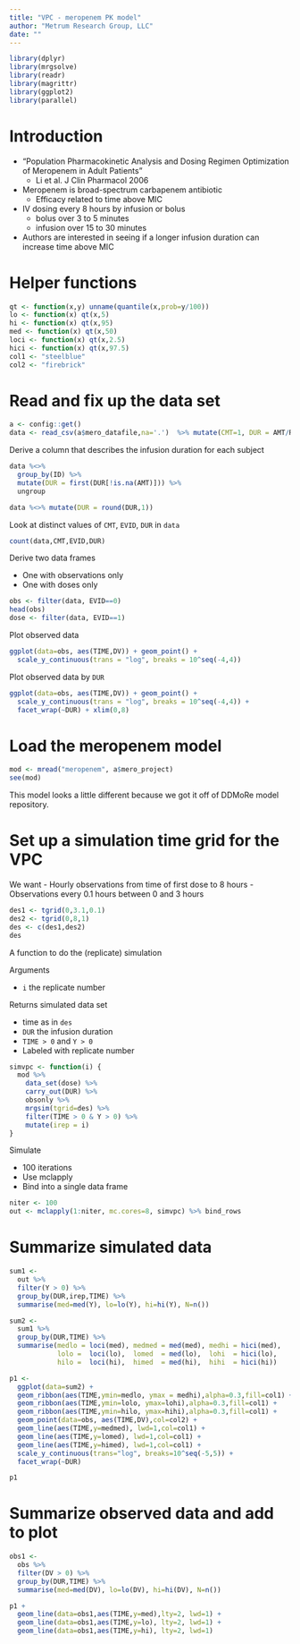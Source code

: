 ```yaml
---
title: "VPC - meropenem PK model"
author: "Metrum Research Group, LLC"
date: ""
---
```



```r
library(dplyr)
library(mrgsolve)
library(readr)
library(magrittr)
library(ggplot2)
library(parallel)
```


# Introduction

- "Population Pharmacokinetic Analysis and Dosing Regimen Optimization of Meropenem in Adult Patients"
    - Li et al. J Clin Pharmacol 2006
- Meropenem is broad-spectrum carbapenem antibiotic
    - Efficacy related to time above MIC
- IV dosing every 8 hours by infusion or bolus
    - bolus over 3 to 5 minutes
    - infusion over 15 to 30 minutes
- Authors are interested in seeing if a longer infusion duration 
can increase time above MIC

# Helper functions
```r
qt <- function(x,y) unname(quantile(x,prob=y/100))
lo <- function(x) qt(x,5)
hi <- function(x) qt(x,95)
med <- function(x) qt(x,50)
loci <- function(x) qt(x,2.5)
hici <- function(x) qt(x,97.5)
col1 <- "steelblue"
col2 <- "firebrick"
```

# Read and fix up the data set
```r
a <- config::get()
data <- read_csv(a$mero_datafile,na='.')  %>% mutate(CMT=1, DUR = AMT/RATE)
```



Derive a column that describes the infusion duration for each subject
```r
data %<>% 
  group_by(ID) %>% 
  mutate(DUR = first(DUR[!is.na(AMT)])) %>% 
  ungroup

data %<>% mutate(DUR = round(DUR,1))
```

Look at distinct values of `CMT`, `EVID`, `DUR` in `data`

```r
count(data,CMT,EVID,DUR)
```

Derive two data frames

- One with observations only
- One with doses only

```r
obs <- filter(data, EVID==0)
head(obs)
dose <- filter(data, EVID==1)
```


Plot observed data
```r
ggplot(data=obs, aes(TIME,DV)) + geom_point() +
  scale_y_continuous(trans = "log", breaks = 10^seq(-4,4))
```

Plot observed data by `DUR`
```r
ggplot(data=obs, aes(TIME,DV)) + geom_point() +
  scale_y_continuous(trans = "log", breaks = 10^seq(-4,4)) +
  facet_wrap(~DUR) + xlim(0,8)
```

# Load the meropenem model

```r
mod <- mread("meropenem", a$mero_project)
see(mod)
```

This model looks a little different because we got it 
off of DDMoRe model repository.


# Set up a simulation time grid for the VPC

We want 
- Hourly observations from time of first dose to 8 hours
- Observations every 0.1 hours between 0 and 3 hours 

```r
des1 <- tgrid(0,3.1,0.1)
des2 <- tgrid(0,8,1)
des <- c(des1,des2)
des
```


A function to do the (replicate) simulation

Arguments

- `i` the replicate number

Returns simulated data set 

- time as in `des`
- `DUR` the infusion duration 
- `TIME > 0` and `Y > 0`
- Labeled with replicate number

```r
simvpc <- function(i) {
  mod %>% 
    data_set(dose) %>%
    carry_out(DUR) %>%
    obsonly %>%
    mrgsim(tgrid=des) %>% 
    filter(TIME > 0 & Y > 0) %>%
    mutate(irep = i)
}
```

Simulate

- 100 iterations
- Use mclapply
- Bind into a single data frame

```r
niter <- 100
out <- mclapply(1:niter, mc.cores=8, simvpc) %>% bind_rows
```


# Summarize simulated data
```r
sum1 <- 
  out %>% 
  filter(Y > 0) %>%
  group_by(DUR,irep,TIME) %>%
  summarise(med=med(Y), lo=lo(Y), hi=hi(Y), N=n())
```


```r
sum2 <- 
  sum1 %>%
  group_by(DUR,TIME) %>% 
  summarise(medlo = loci(med), medmed = med(med), medhi = hici(med),
            lolo =  loci(lo),  lomed  = med(lo),  lohi  = hici(lo),
            hilo =  loci(hi),  himed  = med(hi),  hihi  = hici(hi))
```

```r
p1 <- 
  ggplot(data=sum2) + 
  geom_ribbon(aes(TIME,ymin=medlo, ymax = medhi),alpha=0.3,fill=col1) + 
  geom_ribbon(aes(TIME,ymin=lolo, ymax=lohi),alpha=0.3,fill=col1) + 
  geom_ribbon(aes(TIME,ymin=hilo, ymax=hihi),alpha=0.3,fill=col1) + 
  geom_point(data=obs, aes(TIME,DV),col=col2) +
  geom_line(aes(TIME,y=medmed), lwd=1,col=col1) +
  geom_line(aes(TIME,y=lomed), lwd=1,col=col1) +
  geom_line(aes(TIME,y=himed), lwd=1,col=col1) +
  scale_y_continuous(trans="log", breaks=10^seq(-5,5)) +
  facet_wrap(~DUR)

```


```r
p1
```

  
# Summarize observed data and add to plot
```r
obs1 <- 
  obs %>% 
  filter(DV > 0) %>%
  group_by(DUR,TIME) %>%
  summarise(med=med(DV), lo=lo(DV), hi=hi(DV), N=n())
```

```r
p1 + 
  geom_line(data=obs1,aes(TIME,y=med),lty=2, lwd=1) +
  geom_line(data=obs1,aes(TIME,y=lo), lty=2, lwd=1) +
  geom_line(data=obs1,aes(TIME,y=hi), lty=2, lwd=1)
```



